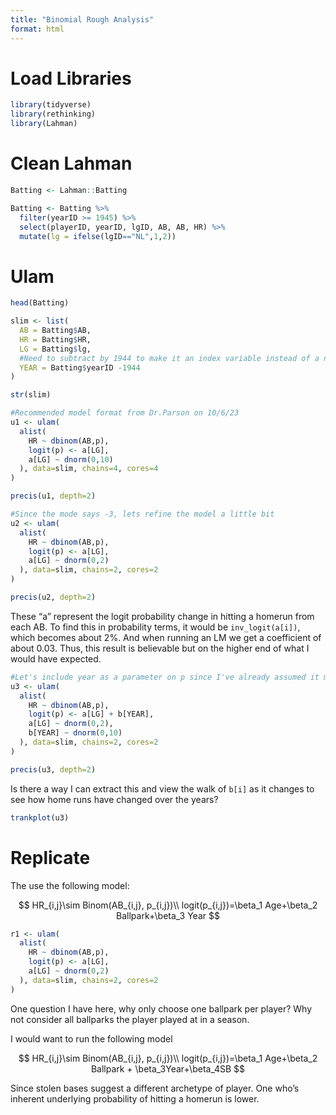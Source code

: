 ```yaml
---
title: "Binomial Rough Analysis"
format: html
---
```


# Load Libraries

```r
library(tidyverse)
library(rethinking)
library(Lahman)
```

# Clean Lahman

```r
Batting <- Lahman::Batting

Batting <- Batting %>% 
  filter(yearID >= 1945) %>% 
  select(playerID, yearID, lgID, AB, AB, HR) %>% 
  mutate(lg = ifelse(lgID=="NL",1,2))
```

# Ulam

```r
head(Batting)
```

```r
slim <- list(
  AB = Batting$AB,
  HR = Batting$HR,
  LG = Batting$lg,
  #Need to subtract by 1944 to make it an index variable instead of a number
  YEAR = Batting$yearID -1944
)

str(slim)
```

```r
#Recommended model format from Dr.Parson on 10/6/23
u1 <- ulam(
  alist(
    HR ~ dbinom(AB,p),
    logit(p) <- a[LG],
    a[LG] ~ dnorm(0,10)
  ), data=slim, chains=4, cores=4
)
```

```r
precis(u1, depth=2)
```

```r
#Since the mode says -3, lets refine the model a little bit
u2 <- ulam(
  alist(
    HR ~ dbinom(AB,p),
    logit(p) <- a[LG],
    a[LG] ~ dnorm(0,2)
  ), data=slim, chains=2, cores=2
)
```

```r
precis(u2, depth=2)
```

These "a" represent the logit probability change in hitting a homerun from each AB. To find this in probability terms, it would be `inv_logit(a[i])`, which becomes about 2%. And when running an LM we get a coefficient of about 0.03. Thus, this result is believable but on the higher end of what I would have expected.

```r
#Let's include year as a parameter on p since I've already assumed it mattered!
u3 <- ulam(
  alist(
    HR ~ dbinom(AB,p),
    logit(p) <- a[LG] + b[YEAR],
    a[LG] ~ dnorm(0,2),
    b[YEAR] ~ dnorm(0,10)
  ), data=slim, chains=2, cores=2
)
```

```r
precis(u3, depth=2)
```

Is there a way I can extract this and view the walk of `b[i]` as it changes to see how home runs have changed over the years?

```r
trankplot(u3)
```

# Replicate

The use the following model:

$$
HR_{i,j}\sim Binom(AB_{i,j}, p_{i,j})\\
logit(p_{i,j})=\beta_1 Age+\beta_2 Ballpark+\beta_3 Year
$$

```r
r1 <- ulam(
  alist(
    HR ~ dbinom(AB,p),
    logit(p) <- a[LG],
    a[LG] ~ dnorm(0,2)
  ), data=slim, chains=2, cores=2
)
```

One question I have here, why only choose one ballpark per player? Why not consider all ballparks the player played at in a season.

I would want to run the following model

$$
HR_{i,j}\sim Binom(AB_{i,j}, p_{i,j})\\
logit(p_{i,j})=\beta_1 Age+\beta_2 Ballpark + \beta_3Year+\beta_4SB
$$

Since stolen bases suggest a different archetype of player. One who's inherent underlying probability of hitting a homerun is lower.
